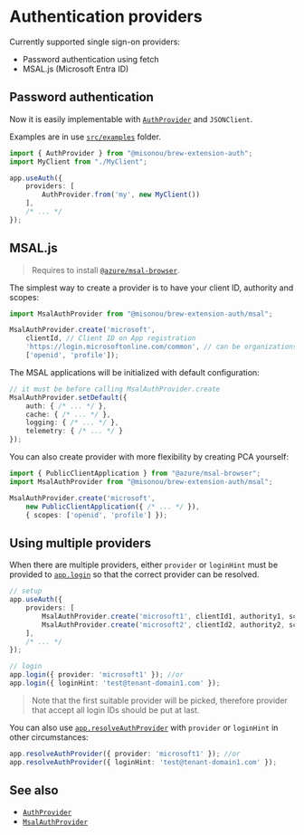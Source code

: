<Module name="@misonou/brew-extension-auth" />

# Authentication providers

Currently supported single sign-on providers:
- Password authentication using fetch
- MSAL.js (Microsoft Entra ID)

## Password authentication

Now it is easily implementable with [`AuthProvider`](:) and `JSONClient`.

Examples are in use [`src/examples`](https://github.com/misonou/brew-extension-auth/tree/master/src/examples) folder.

```typescript
import { AuthProvider } from "@misonou/brew-extension-auth";
import MyClient from "./MyClient";

app.useAuth({
    providers: [
        AuthProvider.from('my', new MyClient())
    ],
    /* ... */
});
```

## MSAL.js

> Requires to install [`@azure/msal-browser`](https://www.npmjs.com/package/@azure/msal-browser).

The simplest way to create a provider is to have your client ID, authority and scopes:

```typescript
import MsalAuthProvider from "@misonou/brew-extension-auth/msal";

MsalAuthProvider.create('microsoft',
    clientId, // Client ID on App registration
    'https://login.microsoftonline.com/common', // can be organizations or your tenant's authority
    ['openid', 'profile']);
```

The MSAL applications will be initialized with default configuration:

```typescript
// it must be before calling MsalAuthProvider.create
MsalAuthProvider.setDefault({
    auth: { /* ... */ },
    cache: { /* ... */ },
    logging: { /* ... */ },
    telemetry: { /* ... */ }
});
```

You can also create provider with more flexibility by creating PCA yourself:

```typescript
import { PublicClientApplication } from "@azure/msal-browser";
import MsalAuthProvider from "@misonou/brew-extension-auth/msal";

MsalAuthProvider.create('microsoft',
    new PublicClientApplication({ /* ... */ }),
    { scopes: ['openid', 'profile'] });
```

## Using multiple providers

When there are multiple providers, either `provider` or `loginHint` must be provided to [`app.login`](:) so that
the correct provider can be resolved.

```typescript
// setup
app.useAuth({
    providers: [
        MsalAuthProvider.create('microsoft1', clientId1, authority1, scopes),
        MsalAuthProvider.create('microsoft2', clientId2, authority2, scopes),
    ],
    /* ... */
});

// login
app.login({ provider: 'microsoft1' }); //or
app.login({ loginHint: 'test@tenant-domain1.com' });
```

> Note that the first suitable provider will be picked, therefore
  provider that accept all login IDs should be put at last.

You can also use [`app.resolveAuthProvider`](:) with `provider` or `loginHint`
in other circumstances:

```typescript
app.resolveAuthProvider({ provider: 'microsoft1' }); //or
app.resolveAuthProvider({ loginHint: 'test@tenant-domain1.com' });
```

## See also

- [`AuthProvider`](:)
- [`MsalAuthProvider`](:)
